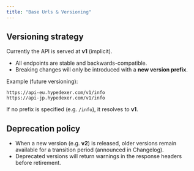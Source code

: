 ```yaml
---
title: "Base Urls & Versioning"
---
```


## Versioning strategy

Currently the API is served at **v1** (implicit).

- All endpoints are stable and backwards-compatible.
- Breaking changes will only be introduced with a **new version prefix**.

Example (future versioning):

```
https://api-eu.hypedexer.com/v1/info
https://api-jp.hypedexer.com/v1/info
```

If no prefix is specified (e.g. `/info`), it resolves to **v1**.

## Deprecation policy

- When a new version (e.g. **v2**) is released, older versions remain available for a transition period (announced in Changelog).
- Deprecated versions will return warnings in the response headers before retirement.
